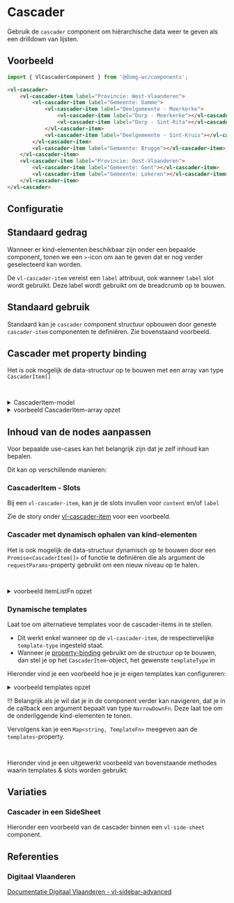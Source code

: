 
# Cascader

<VluxMetaData id="components-next-cascader-cascader" />

Gebruik de `cascader` component om hiërarchische data weer te geven als een drilldown van lijsten.


## Voorbeeld

```js
import { VlCascaderComponent } from '@domg-wc/components';
```

```html
<vl-cascader>
    <vl-cascader-item label="Provincie: West-Vlaanderen">
        <vl-cascader-item label="Gemeente: Damme">
            <vl-cascader-item label="Deelgemeente - Moerkerke">
                <vl-cascader-item label="Dorp - Moerkerke"></vl-cascader-item>
                <vl-cascader-item label="Dorp - Sint-Rita"></vl-cascader-item>
            </vl-cascader-item>
            <vl-cascader-item label="Deelgemeente - Sint-Kruis"></vl-cascader-item>
        </vl-cascader-item>
        <vl-cascader-item label="Gemeente: Brugge"></vl-cascader-item>
    </vl-cascader-item>
    <vl-cascader-item label="Provincie: Oost-Vlaanderen">
        <vl-cascader-item label="Gemeente: Gent"></vl-cascader-item>
        <vl-cascader-item label="Gemeente: Lokeren"></vl-cascader-item>
    </vl-cascader-item>
</vl-cascader>
```

<Canvas of={VlCascaderStories.CascaderDefault} />


## Configuratie

<ArgTypes of={VlCascaderStories.CascaderDefault} />


## Standaard gedrag

Wanneer er kind-elementen beschikbaar zijn onder een bepaalde component, tonen we een `>`-icon om aan te geven dat er
nog verder geselecteerd kan worden.

De `vl-cascader-item` vereist een `label` attribuut, ook wanneer `label` slot wordt gebruikt. Deze label wordt gebruikt
om de breadcrumb op te bouwen.


## Standaard gebruik

Standaard kan je `cascader` component structuur opbouwen door geneste `cascader-item` componenten te definiëren. Zie
bovenstaand voorbeeld.


## Cascader met property binding

Het is ook mogelijk de data-structuur op te bouwen met een array van type `CascaderItem[]`

```html
<vl-cascader .items=${cascaderItems}>...</vl-cascader>
```

<details>
<summary>CascaderItem-model</summary>
    <Source code={`
    export interface CascaderItem {
        label: string;
        templateType?: string;
        children?: CascaderItem[]; // niveau dat hoort onder deze component
        narrowDown?: unknown; // gebruikt voor het dynamisch ophalen van onderliggende niveau's
        data?: {
            [key: string]: unknown;
        };
    }
    `} language="ts" dark={true} format={true} />
</details>

<details>
<summary>voorbeeld CascaderItem-array opzet</summary>
    <Source code={cascaderSampleData} language="ts" dark={true} format={true} />
</details>

<Canvas of={VlCascaderStories.CascaderPropertyBinding} />


## Inhoud van de nodes aanpassen

Voor bepaalde use-cases kan het belangrijk zijn dat je zelf inhoud kan bepalen.

Dit kan op verschillende manieren:

### CascaderItem - Slots

Bij een `vl-cascader-item`, kan je de slots invullen voor `content` en/of `label`

Zie de story onder [vl-cascader-item](/docs/components-next-cascader-cascader-item--documentatie) voor een voorbeeld.

### Cascader met dynamisch ophalen van kind-elementen

Het is ook mogelijk de data-structuur dynamisch op te bouwen door een `Promise<CascaderItem[]>` of functie te definiëren
die als argument de `requestParams`-property gebruikt om een nieuw niveau op te halen.

```html
<vl-cascader .itemListFn=${fetchNodes}>...</vl-cascader>
```

<details>
<summary>voorbeeld itemListFn opzet</summary>
    <Source code={getItemList} language="ts" dark={true} format={true} />
</details>

### Dynamische templates

Laat toe om alternatieve templates voor de cascader-items in te stellen.
- Dit werkt enkel wanneer op de `vl-cascader-item`, de respectievelijke `template-type` ingesteld staat.
- Wanneer je [property-binding](#cascader-met-property-binding) gebruikt om de structuur op te bouwen, dan stel je op het `CascaderItem`-object,
  het gewenste `templateType` in

Hieronder vind je een voorbeeld hoe je je eigen templates kan configureren:

<details>
<summary>voorbeeld templates opzet</summary>
    <Source code={cascaderTemplates} language="ts" dark={true} format={true} />
</details>

!!! Belangrijk als je wil dat je in de component verder kan navigeren, dat je in de callback een argument bepaalt van
type `NarrowDownFn`. Deze laat toe om de onderliggende kind-elementen te tonen.

Vervolgens kan je een `Map<string, TemplateFn>` meegeven aan de `templates`-property.

```html
<vl-cascader .templates=${templates}>...</vl-cascader>
```

Hieronder vind je een uitgewerkt voorbeeld van bovenstaande methodes waarin templates & slots worden gebruikt:

<Canvas of={VlCascaderStories.CascaderDynamicTemplating} />


## Variaties

### Cascader in een SideSheet

Hieronder een voorbeeld van de cascader binnen een `vl-side-sheet` component.

<Canvas of={VlCascaderStories.CascaderSideSheet} />


## Referenties

### Digitaal Vlaanderen

[Documentatie Digitaal Vlaanderen - vl-sidebar-advanced](https://overheid.vlaanderen.be/webuniversum/v3/vue-documentation/?path=/story/components-vl-sidebar--sidebar-advanced)
